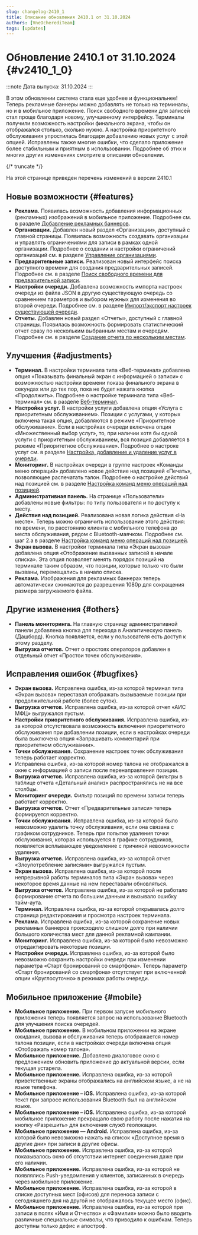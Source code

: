 ```yaml
---
slug: changelog-2410_1
title: Описание обновления 2410.1 от 31.10.2024
authors: [VneOcherediTeam]
tags: [updates]
---
```


# Обновление 2410.1 от 31.10.2024 {#v2410_1_0}

:::note Дата выпуска: 31.10.2024
:::

В этом обновлении система стала еще удобнее и функциональнее! Теперь рекламные баннеры
можно добавлять не только на терминалы, но и в мобильное приложение. Поиск свободного
времени для записей стал проще благодаря новому, улучшенному интерфейсу. Терминалы получили
возможность настройки финального экрана, чтобы он отображался столько, сколько нужно.
А настройка приоритетного обслуживания упростилась благодаря добавлению новых услуг с этой опцией.
Исправлены также многие ошибки, что сделало приложение более стабильным и приятным в использовании.
Подробнее об этих и многих других изменениях смотрите в описании обновлении.

{/* truncate */}

На этой странице приведен перечень изменений в версии 2410.1

## Новые возможности {#features}

-   **Реклама.** Появилась возможность добавления информационных \(рекламных\) изображений в мобильное приложение. Подробнее см. в разделе [Добавление рекламных баннеров](../docs/campaigns_management/banner_creation).
-   **Организации.** Добавлен новый раздел «Организации», доступный с главной страницы. Появилась возможность создавать организации и управлять ограничениями для записи в рамках одной организации. Подробнее о создании и настройки ограничений организаций см. в разделе [Управление организациями](../docs/organizations_management).
-   **Предварительные записи.** Реализован новый интерфейс поиска доступного времени для создания предварительных записей. Подробнее см. в разделе [Поиск свободного времени для предварительной записи](../docs/reservations_and_employee_schedule/search_free_time).
-   **Настройки очереди.** Добавлена возможность импорта настроек очереди из файла JSON в другую существующую очередь со сравнением параметров и выбором нужных для изменения во второй очереди. Подробнее см. в разделе [Импорт/экспорт настроек существующей очереди](../docs/lines_management/line_import_export).
-   **Отчеты.** Добавлен новый раздел «Отчеты», доступный с главной страницы. Появилась возможность формировать статистический отчет сразу по нескольким выбранным местам и очередям. Подробнее см. в разделе [Создание отчета по нескольким местам](../docs/reports_and_export_data/create_report).

## Улучшения {#adjustments}

-   **Терминал.** В настройки терминала типа «Веб-терминал» добавлена опция «Показывать финальный экран с информацией о записи» с возможностью настройки времени показа финального экрана в секундах или до тех пор, пока не будет нажата кнопка «Продолжить». Подробнее о настройке терминала типа «Веб-терминал» см. в разделе [Веб-терминал](../docs/terminal_management/terminal_creation).
-   **Настройка услуг.** В настройки услуги добавлена опция «Услуга с приоритетным обслуживанием». Позиции с услугами, у которых включена такая опция, добавляются в режиме «Приоритетное обслуживание». Если в настройках очереди включена опция «Множественный выбор услуг», то, при наличии хотя бы одной услуги с приоритетным обслуживанием, вся позиция добавляется в режиме «Приоритетное обслуживание». Подробнее о настроке услуг см. в разделе [Настройка, добавление и удаление услуг в очереди](../docs/lines_management/line_settings/service_settings).
-   **Мониторинг.** В настройках очереди в группе настроек «Команды меню операций» добавлено новое действие над позицией «Печать», позволяющее распечатать талон. Подробнее о настройке действий над позицией см. в разделе [Настройка команд меню операций над позицией](../docs/lines_management/line_settings/operations_menu).
-   **Административная панель.** На странице «Пользователи» добавлены новые фильтры: по типу пользователя и по доступу к месту.
-   **Действия над позицией.** Реализована новая логика действия «На месте». Теперь можно ограничить использование этого действия: по времени, по расстоянию клиента с мобильного телефона до места обслуживания, рядом с Bluetooth-маячком. Подробнее см. шаг 2.а в разделе [Настройка команд меню операций над позицией](../docs/lines_management/line_settings/operations_menu).
-   **Экран вызова.** В настройки терминала типа «Экран вызова» добавлена опция «Отображение вызванных записей в начале списка». Эта опция позволяет менять порядок позиций на терминале таким образом, что позиции, которые только что были вызваны, перемещались в начало списка.
-   **Реклама.** Изображения для рекламных баннерах теперь автоматически сжимаются до разрешения 1080р для сокращения размера загружаемого файла.

## Другие изменения {#others}

-   **Панель мониторинга.** На главную страницу административной панели добавлена кнопка для перехода в Аналитическую панель \(Дашборд\). Кнопка появляется, если у пользователя есть доступ к этому разделу.
-   **Выгрузка отчетов.** Отчет о простоях операторов добавлен в отдельный отчет «Простои точек обслуживания».

## Исправления ошибок {#bugfixes}

-   **Экран вызова.** Исправлена ошибка, из-за которой терминал типа «Экран вызова» переставал отображать вызываемые позиции при продолжительной работе \(более суток\).
-   **Выгрузка отчетов.** Исправлена ошибка, из-за которой отчет «АИС МФЦ» выгружался пустым.
-   **Настройки приоритетного обслуживания.** Исправлена ошибка, из-за которой отсутствовала возможность включения приоритетного обслуживания при добавлении позиции, если в настройках очереди была выключена опция «Запрашивать комментарий при приоритетном обслуживании».
-   **Точки обслуживания.** Сохранение настроек точек обслуживания теперь работает корректно.
-   Исправлена ошибка, из-за которой номер талона не отображался в окне с информацией о записи после перенаправления позиции.
-   **Выгрузка отчетов.** Исправлена ошибка, из-за которой фильтры в таблице отчета «Детальный анализ» распространялись не на все столбцы.
-   **Мониторинг очереди.** Фильтр позиций по времени записи теперь работает корректно.
-   **Выгрузка отчетов.** Отчет «Предварительные записи» теперь формируется корректно.
-   **Точки обслуживания.** Исправлена ошибка, из-за которой было невозможно удалить точку обслуживания, если она связана с графиком сотрудников. Теперь при попытке удаления точки обслуживания, которая используется в графике сотрудников, появляется всплывающее уведомление с причиной невозможности удаления.
-   **Выгрузка отчетов.** Исправлена ошибка, из-за которой отчет «Злоупотребление записями» выгружался пустым.
-   **Экран вызова.** Исправлена ошибка, из-за которой после непрерывной работы терминалов типа «Экран вызова» через некоторое время данные на нем переставали обновляться.
-   **Выгрузка отчетов.** Исправлена ошибка, из-за которой не работало формирование отчета по большим данным и вызывало ошибку тайм-аута.
-   **Терминал.** Исправлена ошибка, из-за которой открывалась долго страница редактирования и просмотра настроек терминала.
-   **Реклама.** Исправлена ошибка, из-за которой сохранение новых рекламных баннеров происходило слишком долго при наличии большого количества мест для данной рекламной кампании.
-   **Мониторинг.** Исправлена ошибка, из-за которой было невозможно отредактировать некоторые позиции.
-   **Настройки очереди.** Исправлена ошибка, из-за которой было невозможно сохранить настройки очереди при изменении параметра «Старт бронирований со смартфона». Теперь параметр «Старт бронирований со смартфона» отсутствует при включенной опции «Круглосуточно» в режимах работы очереди.

## Мобильное приложение {#mobile}

-   **Мобильное приложение.** При первом запуске мобильного приложения теперь появляется запрос на использование Bluetooth для улучшения поиска очередей.
-   **Мобильное приложение.** В мобильном приложении на экране ожидания, вызова и обслуживания теперь отображается номер талона позиции, если в настройках очереди включена опция «Отображать номер талона».
-   **Мобильное приложение.** Добавлено диалоговое окно с предложением обновить приложение до актуальной версии, если текущая устарела.
-   **Мобильное приложение.** Исправлена ошибка, из-за которой приветственные экраны отображались на английском языке, а не на языке телефона.
-   **Мобильное приложение – iOS.** Исправлена ошибка, из-за которой текст при запросе использования Bluetooth был на английском языке.
-   **Мобильное приложение – iOS.** Исправлена ошибка, из-за которой мобильное приложение прекращало свою работу после нажатия на кнопку «Разрешить» для включения служб геолокации.
-   **Мобильное приложение — Android.** Исправлена ошибка, из-за которой было невозможно нажать на список «Доступное время в другие дни» при записи в другие офисы.
-   **Мобильное приложение.** Исправлена ошибка, из-за которой показывалось окно об отсутствии интернет соединения даже при его наличии.
-   **Мобильное приложение.** Исправлена ошибка, из-за которой не появлялись Push-уведомления у клиентов, записанных в очередь через мобильное приложение.
-   **Мобильное приложение.** Исправлена ошибка, из-за которой в списке доступных мест \(офисов\) для переноса записи с сегодняшнего дня на другой не отображалось текущее место \(офис\).
-   **Мобильное приложение.** Исправлена ошибка, из-за которой при записи в полях «Имя и Отчество» и «Фамилия» можно было вводить различные специальные символы, что приводило к ошибкам. Теперь доступны только дефис и апостроф.

